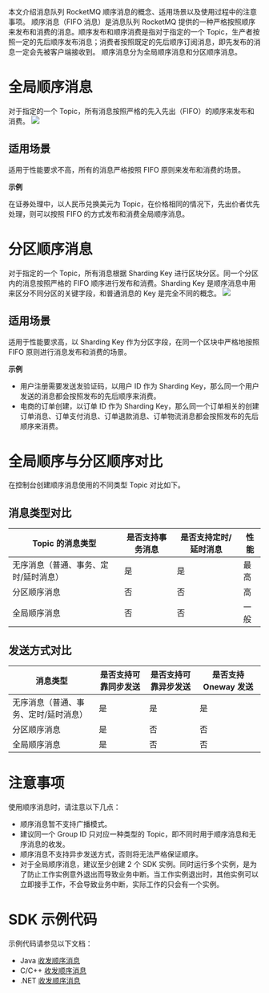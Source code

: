 本文介绍消息队列 RocketMQ 顺序消息的概念、适用场景以及使用过程中的注意事项。
顺序消息（FIFO 消息）是消息队列 RocketMQ 提供的一种严格按照顺序来发布和消费的消息。顺序发布和顺序消费是指对于指定的一个 Topic，生产者按照一定的先后顺序发布消息；消费者按照既定的先后顺序订阅消息，即先发布的消息一定会先被客户端接收到。
顺序消息分为全局顺序消息和分区顺序消息。
# 全局顺序消息

对于指定的一个 Topic，所有消息按照严格的先入先出（FIFO）的顺序来发布和消费。
![](https://dn-odum9helk.qbox.me/Ftw3cKzxQybXIWruDM47fA-vEl6l)

## 适用场景

适用于性能要求不高，所有的消息严格按照 FIFO 原则来发布和消费的场景。

**示例**

在证券处理中，以人民币兑换美元为 Topic，在价格相同的情况下，先出价者优先处理，则可以按照 FIFO 的方式发布和消费全局顺序消息。

# 分区顺序消息

对于指定的一个 Topic，所有消息根据 Sharding Key 进行区块分区。同一个分区内的消息按照严格的 FIFO 顺序进行发布和消费。Sharding Key 是顺序消息中用来区分不同分区的关键字段，和普通消息的 Key 是完全不同的概念。
![](https://dn-odum9helk.qbox.me/FnAiIM6ol6ikhVvMuadwuh9bADtZ)

## 适用场景

适用于性能要求高，以 Sharding Key 作为分区字段，在同一个区块中严格地按照 FIFO 原则进行消息发布和消费的场景。

**示例**

- 用户注册需要发送发验证码，以用户 ID 作为 Sharding Key，那么同一个用户发送的消息都会按照发布的先后顺序来消费。
- 电商的订单创建，以订单 ID 作为 Sharding Key，那么同一个订单相关的创建订单消息、订单支付消息、订单退款消息、订单物流消息都会按照发布的先后顺序来消费。

# 全局顺序与分区顺序对比

在控制台创建顺序消息使用的不同类型 Topic 对比如下。

## 消息类型对比

| Topic 的消息类型  |  是否支持事务消息	| 是否支持定时/延时消息	| 性能 |
|-------------------|-------------------|-----------------------|------|
| 无序消息（普通、事务、定时/延时消息）|	是 |	是 |	最高 |
| 分区顺序消息	| 否	| 否	| 高 | 
| 全局顺序消息	| 否	| 否	| 一般 |

## 发送方式对比

| 消息类型 | 是否支持可靠同步发送 |	是否支持可靠异步发送	| 是否支持 Oneway 发送 |
|----------|----------------------|-------------------------|--------------------------|
| 无序消息（普通、事务、定时/延时消息）	| 是 |	是 |	是 |
| 分区顺序消息 |	是 |	否 |	否 |
| 全局顺序消息 |	是 |	否 |	否 |

# 注意事项

使用顺序消息时，请注意以下几点：
- 顺序消息暂不支持广播模式。
- 建议同一个 Group ID 只对应一种类型的 Topic，即不同时用于顺序消息和无序消息的收发。
- 顺序消息不支持异步发送方式，否则将无法严格保证顺序。
- 对于全局顺序消息，建议至少创建 2 个 SDK 实例。同时运行多个实例，是为了防止工作实例意外退出而导致业务中断。当工作实例退出时，其他实例可以立即接手工作，不会导致业务中断，实际工作的只会有一个实例。

# SDK 示例代码

示例代码请参见以下文档：
- Java [收发顺序消息](https://developer.qiniu.io/qvm/manual/6181/to-send-and-receive-the-order-message)
- C/C++ [收发顺序消息](https://developer.qiniu.io/qvm/manual/6199/to-send-and-receive-the-order-message1)
- .NET [收发顺序消息](https://developer.qiniu.io/qvm/manual/6197/to-send-and-receive-regular-news2)